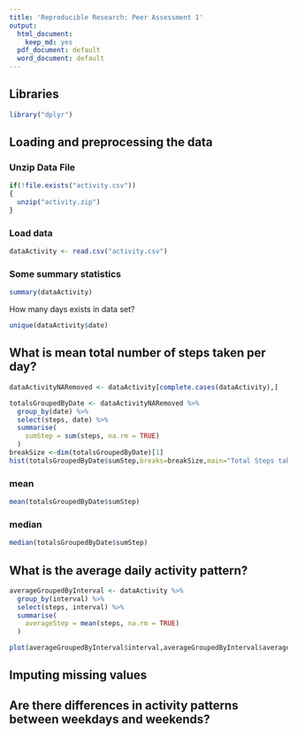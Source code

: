 ```yaml
---
title: 'Reproducible Research: Peer Assessment 1'
output:
  html_document:
    keep_md: yes
  pdf_document: default
  word_document: default
---
```


## Libraries 
```r
library("dplyr")
```




## Loading and preprocessing the data
### Unzip Data File
```r
if(!file.exists("activity.csv"))
{
  unzip("activity.zip")
}
```
### Load data
```r
dataActivity <- read.csv("activity.csv")
```


### Some summary statistics
```r
summary(dataActivity)
```

How many days exists in data set?

```r
unique(dataActivity$date)
```




## What is mean total number of steps taken per day?


```r
dataActivityNARemoved <- dataActivity[complete.cases(dataActivity),]

totalsGroupedByDate <- dataActivityNARemoved %>%
  group_by(date) %>%
  select(steps, date) %>%
  summarise(
    sumStep = sum(steps, na.rm = TRUE)
  ) 
breakSize <-dim(totalsGroupedByDate)[1]
hist(totalsGroupedByDate$sumStep,breaks=breakSize,main="Total Steps taken each day",ylab="totalSteps",xlab="date")
```

### mean 
```r
mean(totalsGroupedByDate$sumStep)
```

### median 

```r
median(totalsGroupedByDate$sumStep)
```



## What is the average daily activity pattern?
```r
averageGroupedByInterval <- dataActivity %>%
  group_by(interval) %>%
  select(steps, interval) %>%
  summarise(
    averageStep = mean(steps, na.rm = TRUE)
  ) 

plot(averageGroupedByInterval$interval,averageGroupedByInterval$averageStep,type="l",xlab="intervals",ylab="average steps for every day",main="average number of steps taken each 5 minute interval")

```
  

## Imputing missing values



## Are there differences in activity patterns between weekdays and weekends?
